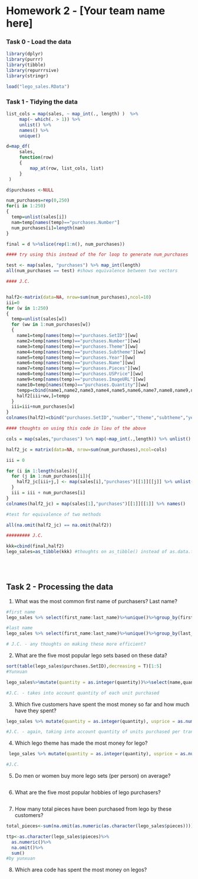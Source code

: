 Homework 2 - [Your team name here]
========================================================

### Task 0 - Load the data

```r
library(dplyr)
library(purrr)
library(tibble)
library(repurrrsive)
library(stringr)

load("lego_sales.RData")
```


### Task 1 - Tidying the data

<!-- Covert the `sales` object into a tidy data frame. Be sure to include a write up of your methods. -->

```r
list_cols = map(sales, ~ map_int(., length) )  %>% 
     map(~ which(. > 1)) %>% 
     unlist() %>% 
     names() %>% 
     unique()

d=map_df(
     sales, 
     function(row)
     {
         map_at(row, list_cols, list)
     }
 )

d$purchases <-NULL

num_purchases=rep(0,250)
for(i in 1:250)
{
  temp=unlist(sales[i])
  nam=temp[names(temp)=="purchases.Number"]
  num_purchases[i]=length(nam)
}

final = d %>%slice(rep(1:n(), num_purchases))

#### try using this instead of the for loop to generate num_purchases

test <- map(sales, "purchases") %>% map_int(length)
all(num_purchases == test) #shows equivalence between two vectors

#### J.C.


half2<-matrix(data=NA, nrow=sum(num_purchases),ncol=10)
iii=0
for (w in 1:250)
{
  temp=unlist(sales[w])
  for (ww in 1:num_purchases[w])
  {
    name1=temp[names(temp)=="purchases.SetID"][ww]
    name2=temp[names(temp)=="purchases.Number"][ww]
    name3=temp[names(temp)=="purchases.Theme"][ww]
    name4=temp[names(temp)=="purchases.Subtheme"][ww]
    name5=temp[names(temp)=="purchases.Year"][ww]
    name6=temp[names(temp)=="purchases.Name"][ww]
    name7=temp[names(temp)=="purchases.Pieces"][ww]
    name8=temp[names(temp)=="purchases.USPrice"][ww]
    name9=temp[names(temp)=="purchases.ImageURL"][ww]
    name10=temp[names(temp)=="purchases.Quantity"][ww]
    tempp=cbind(name1,name2,name3,name4,name5,name6,name7,name8,name9,name10)
    half2[iii+ww,]=tempp
  }
  iii=iii+num_purchases[w]
}
colnames(half2)=cbind("purchases.SetID","number","theme","subtheme","year","name","pieces","usprice","imageurl","quantity")

#### thoughts on using this code in lieu of the above

cols = map(sales,"purchases") %>% map(~map_int(.,length)) %>% unlist() %>% max()

half2_jc = matrix(data=NA, nrow=sum(num_purchases),ncol=cols)

iii = 0

for (i in 1:length(sales)){
  for (j in 1:num_purchases[i]){
    half2_jc[iii+j,] <- map(sales[i],"purchases")[[1]][[j]] %>% unlist()
  }
  iii = iii + num_purchases[i]
}
colnames(half2_jc) = map(sales[1],"purchases")[[1]][[1]] %>% names()

#test for equivalence of two methods

all(na.omit(half2_jc) == na.omit(half2))

######### J.C.

kkk=cbind(final,half2)
lego_sales=as_tibble(kkk) #thoughts on as_tibble() instead of as.data.frame ? - J.C.
  
```


<br/>

## Task 2 - Processing the data


1. What was the most common first name of purchasers? Last name?

```r
#first name
lego_sales %>% select(first_name:last_name)%>%unique()%>%group_by(first_name)%>%summarize(number = n())%>%filter(number == max(number))

#last name
lego_sales %>% select(first_name:last_name)%>%unique()%>%group_by(last_name)%>%summarize(number = n())%>%filter(number == max(number))

# J.C. - any thoughts on making these more efficient?
```

2. What are the five most popular lego sets based on these data?

```r
sort(table(lego_sales$purchases.SetID),decreasing = T)[1:5]
#Yunxuan

lego_sales%>%mutate(quantity = as.integer(quantity))%>%select(name,quantity)%>%group_by(name)%>%summarize(total = sum(quantity))%>%arrange(desc(total))%>%slice(1:5)

#J.C. - takes into account quantity of each unit purchased
```

3. Which five customers have spent the most money so far and how much have they spent?

```r
lego_sales %>% mutate(quantity = as.integer(quantity), usprice = as.numeric(as.character(usprice)), receipts = quantity*usprice) %>% select(first_name,last_name,receipts)%>%group_by(first_name,last_name) %>% summarize(total_receipts = sum(receipts))%>%arrange(desc(total_receipts))%>%ungroup()%>%slice(1:5)

#J.C. - again, taking into account quantity of units purchased per transaction
```

4. Which lego theme has made the most money for lego?

```r
 lego_sales %>% mutate(quantity = as.integer(quantity), usprice = as.numeric(as.character(usprice)), receipts = quantity*usprice) %>% select(theme,receipts)%>%group_by(theme)%>%summarize(total = sum(receipts))%>%filter(total == max(total))

#J.C.
```

5. Do men or women buy more lego sets (per person) on average?

```r
```

6. What are the five most popular hobbies of lego purchasers?

```r
```

7. How many total pieces have been purchased from lego by these customers?

```r
total_pieces<-sum(na.omit(as.numeric(as.character(lego_sales$pieces))))

ttp<-as.character(lego_sales$pieces)%>%
  as.numeric()%>%
  na.omit()%>%
  sum()
#by yunxuan
```

8. Which area code has spent the most money on legos?

```r
```
